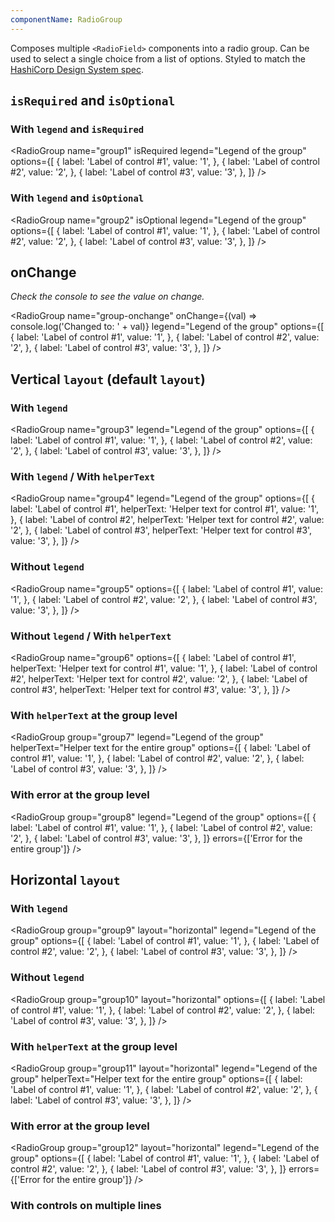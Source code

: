 ```yaml
---
componentName: RadioGroup
---
```


Composes multiple `<RadioField>` components into a radio group. Can be used to select a single choice from a list of options. Styled to match the [HashiCorp Design System spec](https://design-system-components-hashicorp.vercel.app/components/form/radio).

## `isRequired` and `isOptional`

### With `legend` and `isRequired`

<RadioGroup
	name="group1"
	isRequired
	legend="Legend of the group"
	options={[
		{
			label: 'Label of control #1',
			value: '1',
		},
		{
			label: 'Label of control #2',
			value: '2',
		},
		{
			label: 'Label of control #3',
			value: '3',
		},
	]}
/>

### With `legend` and `isOptional`

<RadioGroup
	name="group2"
	isOptional
	legend="Legend of the group"
	options={[
		{
			label: 'Label of control #1',
			value: '1',
		},
		{
			label: 'Label of control #2',
			value: '2',
		},
		{
			label: 'Label of control #3',
			value: '3',
		},
	]}
/>

## onChange

_Check the console to see the value on change._

<RadioGroup
	name="group-onchange"
	onChange={(val) => console.log('Changed to: ' + val)}
	legend="Legend of the group"
	options={[
		{
			label: 'Label of control #1',
			value: '1',
		},
		{
			label: 'Label of control #2',
			value: '2',
		},
		{
			label: 'Label of control #3',
			value: '3',
		},
	]}
/>

## Vertical `layout` (default `layout`)

### With `legend`

<RadioGroup
	name="group3"
	legend="Legend of the group"
	options={[
		{
			label: 'Label of control #1',
			value: '1',
		},
		{
			label: 'Label of control #2',
			value: '2',
		},
		{
			label: 'Label of control #3',
			value: '3',
		},
	]}
/>

### With `legend` / With `helperText`

<RadioGroup
	name="group4"
	legend="Legend of the group"
	options={[
		{
			label: 'Label of control #1',
			helperText: 'Helper text for control #1',
			value: '1',
		},
		{
			label: 'Label of control #2',
			helperText: 'Helper text for control #2',
			value: '2',
		},
		{
			label: 'Label of control #3',
			helperText: 'Helper text for control #3',
			value: '3',
		},
	]}
/>

### Without `legend`

<RadioGroup
	name="group5"
	options={[
		{
			label: 'Label of control #1',
			value: '1',
		},
		{
			label: 'Label of control #2',
			value: '2',
		},
		{
			label: 'Label of control #3',
			value: '3',
		},
	]}
/>

### Without `legend` / With `helperText`

<RadioGroup
	name="group6"
	options={[
		{
			label: 'Label of control #1',
			helperText: 'Helper text for control #1',
			value: '1',
		},
		{
			label: 'Label of control #2',
			helperText: 'Helper text for control #2',
			value: '2',
		},
		{
			label: 'Label of control #3',
			helperText: 'Helper text for control #3',
			value: '3',
		},
	]}
/>

### With `helperText` at the group level

<RadioGroup
	group="group7"
	legend="Legend of the group"
	helperText="Helper text for the entire group"
	options={[
		{
			label: 'Label of control #1',
			value: '1',
		},
		{
			label: 'Label of control #2',
			value: '2',
		},
		{
			label: 'Label of control #3',
			value: '3',
		},
	]}
/>

### With error at the group level

<RadioGroup
	group="group8"
	legend="Legend of the group"
	options={[
		{
			label: 'Label of control #1',
			value: '1',
		},
		{
			label: 'Label of control #2',
			value: '2',
		},
		{
			label: 'Label of control #3',
			value: '3',
		},
	]}
	errors={['Error for the entire group']}
/>

## Horizontal `layout`

### With `legend`

<RadioGroup
	group="group9"
	layout="horizontal"
	legend="Legend of the group"
	options={[
		{
			label: 'Label of control #1',
			value: '1',
		},
		{
			label: 'Label of control #2',
			value: '2',
		},
		{
			label: 'Label of control #3',
			value: '3',
		},
	]}
/>

### Without `legend`

<RadioGroup
	group="group10"
	layout="horizontal"
	options={[
		{
			label: 'Label of control #1',
			value: '1',
		},
		{
			label: 'Label of control #2',
			value: '2',
		},
		{
			label: 'Label of control #3',
			value: '3',
		},
	]}
/>

### With `helperText` at the group level

<RadioGroup
	group="group11"
	layout="horizontal"
	legend="Legend of the group"
	helperText="Helper text for the entire group"
	options={[
		{
			label: 'Label of control #1',
			value: '1',
		},
		{
			label: 'Label of control #2',
			value: '2',
		},
		{
			label: 'Label of control #3',
			value: '3',
		},
	]}
/>

### With error at the group level

<RadioGroup
	group="group12"
	layout="horizontal"
	legend="Legend of the group"
	options={[
		{
			label: 'Label of control #1',
			value: '1',
		},
		{
			label: 'Label of control #2',
			value: '2',
		},
		{
			label: 'Label of control #3',
			value: '3',
		},
	]}
	errors={['Error for the entire group']}
/>

### With controls on multiple lines

<div style={{ maxWidth: 450 }}>
	<RadioGroup
		group="group13"
		layout="horizontal"
		legend="Legend of the group"
		options={[
			{ label: 'Sit amet', value: '1' },
			{ label: 'Consectetur adipiscing', value: '2' },
			{ label: 'Elit', value: '3' },
			{ label: 'Pellentesque erat', value: '4' },
			{ label: 'Lacinia', value: '5' },
			{ label: 'At magna', value: '6' },
		]}
	/>
</div>
